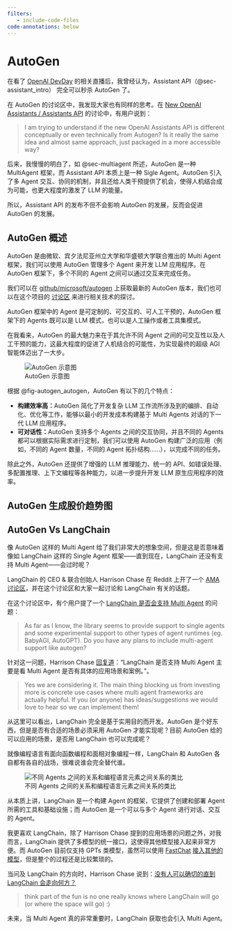 ```yaml
---
filters:
   - include-code-files
code-annotations: below
---
```


# AutoGen
在看了 [OpenAI DevDay](https://www.bilibili.com/video/BV1au4y1a78B/?spm_id_from=333.337.search-card.all.click&vd_source=fbeb46d16d08ad900fac814e55c3f27f) 的相关直播后，我曾经认为，Assistant API（@sec-assistant_intro） 完全可以秒杀 AutoGen 了。

在 AutoGen 的讨论区中，我发现大家也有同样的思考。在 [New OpenAI Assistants / Assistants API](https://github.com/microsoft/autogen/discussions/575) 的讨论中，有用户说到：

> I am trying to understand if the new OpenAI Assistants API is different conceptually or even technically from Autogen? Is it really the same idea and almost same approach, just packaged in a more accessible way? 

后来，我慢慢的明白了，如 @sec-multiagent 所述，AutoGen 是一种 MultiAgent 框架，而 Assistant API 本质上是一种 Sigle Agent。AutoGen 引入了多 Agent 交互、协同的机制，并且还给人类干预提供了机会，使得人机结合成为可能，也更大程度的激发了 LLM 的能量。

所以，Assistant API 的发布不但不会影响 AutoGen 的发展，反而会促进 AutoGen 的发展。

## AutoGen 概述
AutoGen 是由微软、宾夕法尼亚州立大学和华盛顿大学联合推出的 Multi Agent 框架，我们可以使用 AutoGen 管理多个 Agent 来开发 LLM 应用程序。在 AutoGen 框架下，多个不同的 Agent 之间可以通过交互来完成任务。

我们可以在 [github/microsoft/autogen](https://github.com/microsoft/autogen) 上获取最新的 AutoGen 版本，我们也可以在这个项目的 [讨论区](https://github.com/microsoft/autogen/discussions) 来进行相关技术的探讨。

AutoGen 框架中的 Agent 是可定制的、可交互的、可人工干预的，AutoGen 框架下的 Agents 既可以是 LLM 模式，也可以是人工操作或者工具集模式。

在我看来，AutoGen 的最大魅力来在于其允许不同 Agent 之间的可交互性以及人工干预的能力，这最大程度的促进了人机结合的可能性，为实现最终的超级 AGI 智能体迈出了一大步。

![AutoGen 示意图](./images/autogen_agentchat.png){#fig-autogen_autogen} 

根据 @fig-autogen_autogen，AutoGen 有以下的几个特点：

* **构建效率高：**AutoGen 简化了开发复杂 LLM 工作流所涉及到的编排、自动化、优化等工作，能够以最小的开发成本构建基于 Multi Agents 对话的下一代 LLM 应用程序。
* **可对话性：**AutoGen 支持多个 Agents 之间的交互协同，并且不同的 Agents 都可以根据实际需求进行定制，我们可以使用 AutoGen 构建广泛的应用（例如，不同的 Agent 数量，不同的 Agent 拓扑结构……），以完成不同的任务。

除此之外，AutoGen 还提供了增强的 LLM 推理能力、统一的 API、如错误处理、多配置推理、上下文编程等各种能力，以进一步提升开发 LLM 原生应用程序的效率。

## AutoGen 生成股价趋势图

## AutoGen Vs LangChain
像 AutoGen 这样的 Multi Agent 给了我们非常大的想象空间，但是这是否意味着像如 LangChain 这样的 Single Agent 框架——直到现在，LangChain 还没有支持 Multi Agent——会过时呢？

LangChain 的 CEO & 联合创始人 Harrison Chase 在 Reddit 上开了一个 [AMA 讨论区](https://www.reddit.com/r/LangChain/comments/17ffvxo/im_harrison_chase_ceo_and_cofounder_of_langchain/)，并在这个讨论区和大家一起讨论和 LangChain 有关的话题。

在这个讨论区中，有个用户提了一个 [LangChain 是否会支持 Multi Agent](https://www.reddit.com/r/LangChain/comments/17ffvxo/comment/k69qe2x/?utm_source=share&utm_medium=web3x&utm_name=web3xcss&utm_term=1&utm_content=share_button) 的问题：

> As far as I know, the library seems to provide support to single agents and some experimental support to other types of agent runtimes (eg. BabyAGI, AutoGPT). Do you have any plans to include multi-agent support like autogen?

针对这一问题，Harrison Chase [回复道](https://www.reddit.com/r/LangChain/comments/17ffvxo/comment/k69qtoc/?utm_source=share&utm_medium=web3x&utm_name=web3xcss&utm_term=1&utm_content=share_button)：“LangChain 是否支持 Multi Agent 主要是看 Multi Agent 是否有具体的应用场景和案例。”。

> Yes we are considering it. The main thing blocking us from investing more is concrete use cases where multi agent frameworks are actually helpful. If you (or anyone) has ideas/suggestions we would love to hear so we can implement them!

从这里可以看出，LangChain 完全是基于实用目的而开发。AutoGen 是个好东西，但是是否有合适的场景必须采用 AutoGen 才能实现呢？目前 AutoGen 给的可以应用的场景，是否用 LangChain 也可以完成呢？

就像编程语言有面向函数编程和面相对象编程一样，LangChain 和 AutoGen 各自都有各自的战场，很难说谁会完全替代谁。

![不同 Agents 之间的关系和编程语言元素之间关系的类比](./images/progandagents.png){#fig-prog_and_agents}

从本质上讲，LangChain 是一个构建 Agent 的框架，它提供了创建和部署 Agent 所需的工具和基础设施；而 AutoGen 是一个可以与多个 Agent 进行对话、交互的 Agent。

我更喜欢 LangChain，除了 Harrison Chase 提到的应用场景的问题之外，对我而言，LangChain 提供了多模型的统一接口，这使得其他模型接入起来非常方便。而 AutoGen 目前仅支持 GPTs 类模型，虽然可以使用 [FastChat](https://github.com/lm-sys/FastChat) [接入其他的模型](https://microsoft.github.io/autogen/blog/2023/07/14/Local-LLMs/)，但是整个的过程还是比较繁琐的。

当问及 LangChain 的方向时，Harrison Chase 说到：[没有人可以确切的直到 LangChain 会走向何方？](https://www.reddit.com/r/LangChain/comments/17ffvxo/comment/k69uo54/?utm_source=share&utm_medium=web3x&utm_name=web3xcss&utm_term=1&utm_content=share_button)

>  think part of the fun is no one really knows where LangChain will go (or where the space will go) :)

未来，当 Multi Agent 真的非常重要时，LangChain 获取也会引入 Multi Agent。
